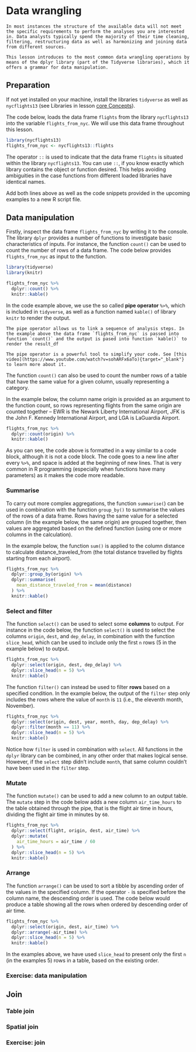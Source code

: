 # Data wrangling

```block2
In most instances the structure of the available data will not meet the specific requirements to perform the analyses you are interested in. Data analysts typically spend the majority of their time cleaning, filtering, restructuring data as well as harmonizing and joining data from different sources.

This lesson introduces to the most common data wrangling operations by means of the dplyr library (part of the Tidyverse libraries), which it offers a grammar for data manipulation.
```

## Preparation

If not yet installed on your machine, install the libraries `tidyverse` as well as `nycflights13` (see Libraries in lesson [core Concepts](#core)).

The code below, loads the data frame `flights` from the library `nycflights13` into the variable `flights_from_nyc`. We will use this data frame throughout this lesson. 

```r

library(nycflights13)
flights_from_nyc <- nycflights13::flights

```

The operator `::` is used to indicate that the data frame `flights` is situated within the library `nycflights13`. You can use `::`, if you know exactly which library contains the object or function desired. This helps avoiding ambiguities in the case functions from different loaded libraries have identical names. 

Add both lines above as well as the code snippets provided in the upcoming examples to a new R script file. 

## Data manipulation

Firstly, inspect the data frame `flights_from_nyc` by writing it to the console. The library `dplyr` provides a number of functions to investigate basic characteristics of inputs. For instance, the function `count()` can be used to count the number of rows of a data frame. The code below provides `flights_from_nyc` as input to the function. 

```r

library(tidyverse)
library(knitr)

flights_from_nyc %>%
  dplyr::count() %>%
  knitr::kable()
```

In the code example above, we use the so called **pipe operator** `%>%`, which is included in `tidyverse`, as well as a function named `kable()` of library `knitr` to render the output.

```block2
The pipe operator allows us to link a sequence of analysis steps. In the example above the data frame `flights_from_nyc` is passed into function `count()` and the output is pased into function `kable()` to render the result_df

The pipe operator is a powerful tool to simplify your code. See [this video](https://www.youtube.com/watch?v=sohARFx6aTo){target="_blank"} to learn more about it.
```

The function `count()` can also be used to count the number rows of a table that have the same value for a given column, usually representing a category.

In the example below, the column name origin is provided as an argument to the function count, so rows representing flights from the same origin are counted together – EWR is the Newark Liberty International Airport, JFK is the John F. Kennedy International Airport, and LGA is LaGuardia Airport.

```r

flights_from_nyc %>%
  dplyr::count(origin) %>%
  knitr::kable()

```

As you can see, the code above is formatted in a way similar to a code block, although it is not a code block. The code goes to a new line after every `%>%`, and space is added at the beginning of new lines. That is very common in R programming (especially when functions have many parameters) as it makes the code more readable.

### Summarise

To carry out more complex aggregations, the function `summarise(`) can be used in combination with the function `group_by()` to summarise the values of the rows of a data frame. Rows having the same value for a selected column (in the example below, the same origin) are grouped together, then values are aggregated based on the defined function (using one or more columns in the calculation).

In the example below, the function `sum()` is applied to the column distance to calculate distance_traveled_from (the total distance travelled by flights starting from each airport).

```r
flights_from_nyc %>%
  dplyr::group_by(origin) %>%
  dplyr::summarise(
    mean_distance_traveled_from = mean(distance)
  ) %>%
  knitr::kable()
```

### Select and filter

The function `select()` can be used to select some **columns** to output. For instance in the code below, the function `select()` is used to select the columns `origin`, `dest`, and `dep_delay`, in combination with the function `slice_head`, which can be used to include only the first `n` rows (5 in the example below) to output.

```r
flights_from_nyc %>%
  dplyr::select(origin, dest, dep_delay) %>%
  dplyr::slice_head(n = 5) %>%
  knitr::kable()
```

The function `filter()` can instead be used to filter **rows** based on a specified condition. In the example below, the output of the `filter` step only includes the rows where the value of `month` is `11` (i.e., the eleventh month, November).

```r
flights_from_nyc %>%
  dplyr::select(origin, dest, year, month, day, dep_delay) %>%
  dplyr::filter(month == 11) %>%
  dplyr::slice_head(n = 5) %>%
  knitr::kable()
```

Notice how `filter` is used in combination with `select`. All functions in the `dplyr` library can be combined, in any other order that makes logical sense. However, if the `select` step didn’t include `month`, that same column couldn’t have been used in the `filter` step.

### Mutate

The function `mutate()` can be used to add a new column to an output table. The `mutate` step in the code below adds a new column `air_time_hours` to the table obtained through the pipe, that is the flight air time in hours, dividing the flight air time in minutes by `60`.

```r
flights_from_nyc %>%
  dplyr::select(flight, origin, dest, air_time) %>%
  dplyr::mutate(
    air_time_hours = air_time / 60
  ) %>%
  dplyr::slice_head(n = 5) %>%
  knitr::kable()
```

### Arrange

The function `arrange()` can be used to sort a tibble by ascending order of the values in the specified column. If the operator `-` is specified before the column name, the descending order is used. The code below would produce a table showing all the rows when ordered by descending order of air time.

```r
flights_from_nyc %>%
  dplyr::select(origin, dest, air_time) %>%
  dplyr::arrange(-air_time) %>%
  dplyr::slice_head(n = 5) %>%
  knitr::kable()
```

In the examples above, we have used `slice_head` to present only the first `n` (in the examples 5) rows in a table, based on the existing order. 

### Exercise: data manipulation


## Join

### Table join

### Spatial join



### Exercise: join







